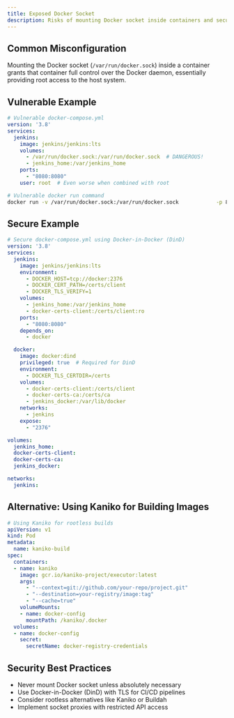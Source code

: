 ```yaml
---
title: Exposed Docker Socket
description: Risks of mounting Docker socket inside containers and secure alternatives
---
```


## Common Misconfiguration

Mounting the Docker socket (`/var/run/docker.sock`) inside a container grants that container full control over the Docker daemon, essentially providing root access to the host system.

## Vulnerable Example

```yaml
# Vulnerable docker-compose.yml
version: '3.8'
services:
  jenkins:
    image: jenkins/jenkins:lts
    volumes:
      - /var/run/docker.sock:/var/run/docker.sock  # DANGEROUS!
      - jenkins_home:/var/jenkins_home
    ports:
      - "8080:8080"
    user: root  # Even worse when combined with root
```

```bash
# Vulnerable docker run command
docker run -v /var/run/docker.sock:/var/run/docker.sock            -p 8080:8080            jenkins/jenkins:lts
```

## Secure Example

```yaml
# Secure docker-compose.yml using Docker-in-Docker (DinD)
version: '3.8'
services:
  jenkins:
    image: jenkins/jenkins:lts
    environment:
      - DOCKER_HOST=tcp://docker:2376
      - DOCKER_CERT_PATH=/certs/client
      - DOCKER_TLS_VERIFY=1
    volumes:
      - jenkins_home:/var/jenkins_home
      - docker-certs-client:/certs/client:ro
    ports:
      - "8080:8080"
    depends_on:
      - docker

  docker:
    image: docker:dind
    privileged: true  # Required for DinD
    environment:
      - DOCKER_TLS_CERTDIR=/certs
    volumes:
      - docker-certs-client:/certs/client
      - docker-certs-ca:/certs/ca
      - jenkins_docker:/var/lib/docker
    networks:
      - jenkins
    expose:
      - "2376"

volumes:
  jenkins_home:
  docker-certs-client:
  docker-certs-ca:
  jenkins_docker:

networks:
  jenkins:
```

## Alternative: Using Kaniko for Building Images

```yaml
# Using Kaniko for rootless builds
apiVersion: v1
kind: Pod
metadata:
  name: kaniko-build
spec:
  containers:
  - name: kaniko
    image: gcr.io/kaniko-project/executor:latest
    args:
      - "--context=git://github.com/your-repo/project.git"
      - "--destination=your-registry/image:tag"
      - "--cache=true"
    volumeMounts:
    - name: docker-config
      mountPath: /kaniko/.docker
  volumes:
  - name: docker-config
    secret:
      secretName: docker-registry-credentials
```

## Security Best Practices

- Never mount Docker socket unless absolutely necessary  
- Use Docker-in-Docker (DinD) with TLS for CI/CD pipelines  
- Consider rootless alternatives like Kaniko or Buildah   
- Implement socket proxies with restricted API access  

